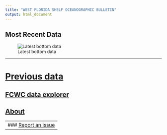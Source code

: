 ```yaml
---
title: "WEST FLORIDA SHELF OCEANOGRAPHIC BULLETIN"
output: html_document
---
```



## Most Recent Data

![Latest bottom data](figures/latest_bottom.png)

-----


# **[Previous data](previous_data.html)**


## **[FCWC data explorer](https://oceandata.shinyapps.io/fcwc-data-explorer/)**

## **[About](about.html)**


-----
### [Report an issue](https://github.com/Gulf-IEA/WFS_bulletins/issues/new?assignees=bdturley&labels=User+supplied+issue&template=comment---concern---question---observation.md&title=User+supplied+issue)
-----